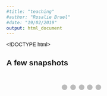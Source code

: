 ```yaml
---
#title: "teaching"
#author: "Rosalie Bruel"
#date: "19/02/2019"
output: html_document
---
```


\n


<!DOCTYPE html>
<html>
<head>
<meta name="viewport" content="width=device-width, initial-scale=1">
<style>
* {box-sizing: border-box;}
body {font-family: Verdana, sans-serif;}
.mySlides {display: none;}
img {vertical-align: middle;}

/* Slideshow container */
.slideshow-container {
  max-width: 1000px;
  position: relative;
  margin: auto;
}

/* Caption text */
.text {
  color: #f2f2f2;
  font-size: 15px;
  padding: 8px 12px;
  position: absolute;
  bottom: 8px;
  width: 100%;
  text-align: center;
}

/* Number text (1/3 etc) */
.numbertext {
  color: #f2f2f2;
  font-size: 12px;
  padding: 8px 12px;
  position: absolute;
  top: 0;
}

/* The dots/bullets/indicators */
.dot {
  height: 15px;
  width: 15px;
  margin: 0 2px;
  background-color: #bbb;
  border-radius: 50%;
  display: inline-block;
  transition: background-color 0.6s ease;
}

.active {
  background-color: #717171;
}

/* Fading animation */
.fade {
  -webkit-animation-name: fade;
  -webkit-animation-duration: 3.5s;
  animation-name: fade;
  animation-duration: 3.5s;
}

@-webkit-keyframes fade {
  from {opacity: .4} 
  to {opacity: 1}
}

@keyframes fade {
  from {opacity: .4} 
  to {opacity: 1}
}

/* On smaller screens, decrease text size */
@media only screen and (max-width: 300px) {
  .text {font-size: 11px}
}
</style>
</head>
<body>

<h2>A few snapshots</h2>
<p></p>

<div class="slideshow-container">

<div class="mySlides fade">
  <div class="numbertext">1 / 5</div>
  <img src="images/gallery/2018_WFB161_electroshocking.JPG" style="width:100%">
  <div class="text">Electroshocking in Lewis Creek, Charlotte, VT, with WFB 161 students (UVM)</div>
</div>

<div class="mySlides fade">
  <div class="numbertext">2 / 5</div>
  <img src="images/gallery/2018_WFB161_salmon_hole.JPG" style="width:100%">
  <div class="text">Salmon Hole, Burlington, VT</div>
</div>

<div class="mySlides fade">
  <div class="numbertext">3 / 5</div>
  <img src="images/gallery/2018_WFB161_seining.JPG" style="width:100%">
  <div class="text">Seining in Shelburne Bay, VT, with WFB 161 students (UVM)</div>
</div>

<div class="mySlides fade">
  <div class="numbertext">4 / 5</div>
  <img src="images/gallery/2018_shelburne_pond_frog.JPG" style="width:100%">
  <div class="text">Shelburne Pond, VT</div>
</div>

<div class="mySlides fade">
  <div class="numbertext">5 / 5</div>
  <img src="images/gallery/2019_pumpkinseed.JPG" style="width:100%">
  <div class="text">Pumkinseed, Shelburne Pond, VT</div>
</div>

</div>
<br>

<div style="text-align:center">
  <span class="dot"></span> 
  <span class="dot"></span> 
  <span class="dot"></span> 
  <span class="dot"></span> 
  <span class="dot"></span> 
</div>

<script>
var slideIndex = 0;
showSlides();

function showSlides() {
  var i;
  var slides = document.getElementsByClassName("mySlides");
  var dots = document.getElementsByClassName("dot");
  for (i = 0; i < slides.length; i++) {
    slides[i].style.display = "none";  
  }
  slideIndex++;
  if (slideIndex > slides.length) {slideIndex = 1}    
  for (i = 0; i < dots.length; i++) {
    dots[i].className = dots[i].className.replace(" active", "");
  }
  slides[slideIndex-1].style.display = "block";  
  dots[slideIndex-1].className += " active";
  setTimeout(showSlides, 4000); // Change image every 4 seconds
}
</script>

</body>
</html> 

